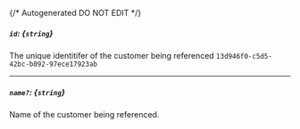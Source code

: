 {/* Autogenerated DO NOT EDIT  */}
##### `id`: *{`string`}*
The unique identitifer of the customer being referenced
`13d946f0-c5d5-42bc-b092-97ece17923ab`

---
##### `name?`: *{`string`}*
Name of the customer being referenced.

